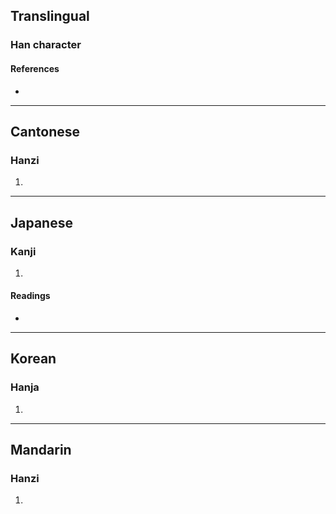 {{character info/new}}
==Translingual==

===Han character===
{{Han char|rn=96|rad=玉|as=07|sn=11|four=16127|canj=MGRB|ids=⿰𤣩肙}}

====References====
* {{Han ref|kx=0732.300|dkj=21012|dj=1144.070|hdz=21117.030|uh=7404|ud=29700|bh=D66E|bd=54894}}

----

==Cantonese==

===Hanzi===
{{yue-hanzi|jyut=|y=gyun1, jyun6}}

# {{rfdef|yue|sort=玉07}}

----

==Japanese==

===Kanji===
{{ja-kanji|grade=|rs=玉07}}

# {{rfdef|ja|sort=玉07}}

====Readings====
* {{ja-readings|on=[[けん]] (ken), [[けい]] (kei), [[ぎょう]] (gyō)|kun=[[たま]] (tama)|nanori=}}

----

==Korean==

===Hanja===
{{ko-hanja|hangeul=현|eumhun=|rv=hyeon|mr=hyŏn|y=hyen}}

# {{rfdef|ko|sort=玉07}}

----

==Mandarin==

===Hanzi===
{{cmn-hanzi|pin=[[quǎn]] ([[quan3]]), [[juān]] ([[juan1]]), [[xuàn]] ([[xuan4]])|wg=ch'üan<sup>3</sup>}}

# {{rfdef|cmn|sort=玉07}}